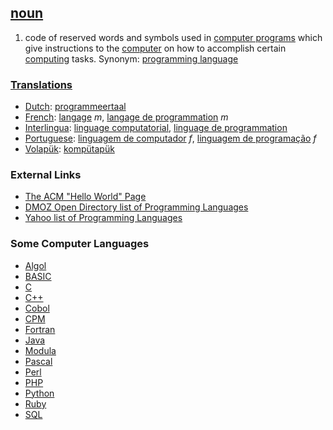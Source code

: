 == [[noun]] ==
#code of reserved words and symbols used in [[computer program]]s which give instructions to the [[computer]] on how to accomplish certain [[computing]] tasks.  Synonym: [[programming language]]

===[[Translation]]s===
*[[Dutch]]: [[programmeertaal]]
*[[French]]: [[langage]] ''m'', [[langage de programmation]] ''m''
*[[Interlingua]]: [[linguage computatorial]], [[linguage de programmation]]
*[[Portuguese]]: [[linguagem de computador]] ''f'', [[linguagem de programação]] ''f''
*[[Volapük]]: [[kompütapük]]

=== External Links===
*[http://www2.latech.edu/~acm/HelloWorld.shtml The ACM "Hello World" Page]
*[http://dmoz.org/Computers/Programming/Languages/ DMOZ Open Directory list of Programming Languages]
*[http://dir.yahoo.com/Computers_and_Internet/Programming_and_Development/Languages/ Yahoo list of Programming Languages]

=== Some Computer Languages ===

*[[Algol]]
*[[BASIC]]
*[[C]]
*[[Cplusplus|C++]]
*[[Cobol]]
*[[CPM]]
*[[Fortran]]
*[[Java]]
*[[Modula]]
*[[Pascal]]
*[[w:Perl|Perl]]
*[[PHP]]
*[[Python]]
*[[Ruby]]
*[[SQL]]